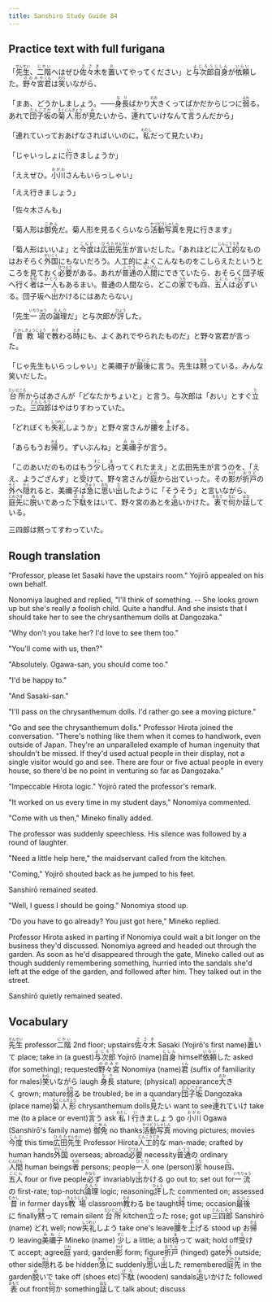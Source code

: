 ```yaml
---
title: Sanshiro Study Guide 84
---
```


## Practice text with full furigana

<p>
「<ruby><rb>先生</rb><rt>せんせい</rt></ruby>、<ruby><rb>二階</rb><rt>にかい</rt></ruby>へはぜひ<ruby><rb>佐々木</rb><rt>ささき</rt></ruby>を<ruby><rb>置</rb><rt>お</rt></ruby>いてやってください」と<ruby><rb>与次郎</rb><rt>よじろう</rt></ruby><ruby><rb>自身</rb><rt>じしん</rt></ruby>が<ruby><rb>依頼</rb><rt>いらい</rt></ruby>した。<ruby><rb>野々宮</rb><rt>ののみや</rt></ruby><ruby><rb>君</rb><rt>くん</rt></ruby>は<ruby><rb>笑</rb><rt>わら</rt></ruby>いながら、
</p>

<p>
「まあ、どうかしましょう。――<ruby><rb>身長</rb><rt>なり</rt></ruby>ばかり<ruby><rb>大</rb><rt>おお</rt></ruby>きくってばかだからじつに<ruby><rb>弱</rb><rt>よわ</rt></ruby>る。あれで<ruby><rb>団子坂</rb><rt>だんござか</rt></ruby>の<ruby><rb>菊人形</rb><rt>きくにんぎょう</rt></ruby>が<ruby><rb>見</rb><rt>み</rt></ruby>たいから、<ruby><rb>連</rb><rt>つ</rt></ruby>れていけなんて<ruby><rb>言</rb><rt>い</rt></ruby>うんだから」
</p>

<p>
「連れていっておあげなさればいいのに。<ruby><rb>私</rb><rt>わたし</rt></ruby>だって見たいわ」
</p>

<p>
「じゃいっしょに<ruby><rb>行</rb><rt>い</rt></ruby>きましょうか」
</p>

<p>
「ええぜひ。<ruby><rb>小川</rb><rt>おがわ</rt></ruby>さんもいらっしゃい」
</p>

「ええ行きましょう」

「佐々木さんも」

<p>
「菊人形は<ruby><rb>御免</rb><rt>ごめん</rt></ruby>だ。菊人形を見るくらいなら<ruby><rb>活動</rb><rt>かつどう</rt></ruby><ruby><rb>写真</rb><rt>しゃしん</rt></ruby>を見に行きます」
</p>

<p>
「菊人形はいいよ」と<ruby><rb>今度</rb><rt>こんど</rt></ruby>は<ruby><rb>広田</rb><rt>ひろた</rt></ruby><ruby><rb>先生</rb><rt>せんせい</rt></ruby>が言いだした。「あれほどに<ruby><rb>人工的</rb><rt>じんこうてき</rt></ruby>なものはおそらく<ruby><rb>外国</rb><rt>がいこく</rt></ruby>にもないだろう。人工的によくこんなものをこしらえたというところを見ておく<ruby><rb>必要</rb><rt>ひつよう</rt></ruby>がある。あれが<ruby><rb>普通</rb><rt>ふつう</rt></ruby>の<ruby><rb>人間</rb><rt>にんげん</rt></ruby>にできていたら、おそらく団子坂へ行く<ruby><rb>者</rb><rt>もの</rt></ruby>は<ruby><rb>一人</rb><rt>ひとり</rt></ruby>もあるまい。普通の人間なら、どこの<ruby><rb>家</rb><rt>うち</rt></ruby>でも<ruby><rb>四</rb><rt>し</rt></ruby>、<ruby><rb>五人</rb><rt>ごにん</rt></ruby>は<ruby><rb>必</rb><rt>かなら</rt></ruby>ずいる。団子坂へ<ruby><rb>出</rb><rt>で</rt></ruby>かけるにはあたらない」
</p>

<p>
「先生<ruby><rb>一流</rb><rt>いちりゅう</rt></ruby>の<ruby><rb>論理</rb><rt>ろんり</rt></ruby>だ」と与次郎が<ruby><rb>評</rb><rt>ひょう</rt></ruby>した。
</p>

<p>
「<ruby><rb>昔</rb><rt>むかし</rt></ruby><ruby><rb>教場</rb><rt>きょうじょう</rt></ruby>で<ruby><rb>教</rb><rt>おそ</rt></ruby>わる<ruby><rb>時</rb><rt>とき</rt></ruby>にも、よくあれでやられたものだ」と野々宮君が言った。
</p>

<p>
「じゃ先生もいらっしゃい」と美禰子が<ruby><rb>最後</rb><rt>さいご</rt></ruby>に言う。先生は<ruby><rb>黙</rb><rt>だま</rt></ruby>っている。みんな笑いだした。
</p>

<p>
<ruby><rb>台所</rb><rt>だいどころ</rt></ruby>からばあさんが「どなたかちょいと」と言う。与次郎は「おい」とすぐ<ruby><rb>立</rb><rt>た</rt></ruby>った。<ruby><rb>三四郎</rb><rt>さんしろう</rt></ruby>はやはりすわっていた。
</p>

<p>
「どれぼくも<ruby><rb>失礼</rb><rt>しつれい</rt></ruby>しようか」と野々宮さんが<ruby><rb>腰</rb><rt>こし</rt></ruby>を<ruby><rb>上</rb><rt>あ</rt></ruby>げる。
</p>

<p>
「あらもうお<ruby><rb>帰</rb><rt>かえ</rt></ruby>り。ずいぶんね」と<ruby><rb>美禰子</rb><rt>みねこ</rt></ruby>が言う。
</p>

<p>
「このあいだのものはもう<ruby><rb>少</rb><rt>すこ</rt></ruby>し<ruby><rb>待</rb><rt>ま</rt></ruby>ってくれたまえ」と広田先生が言うのを、「ええ、ようござんす」と<ruby><rb>受</rb><rt>う</rt></ruby>けて、野々宮さんが<ruby><rb>庭</rb><rt>にわ</rt></ruby>から出ていった。その<ruby><rb>影</rb><rt>かげ</rt></ruby>が<ruby><rb>折戸</rb><rt>おりど</rt></ruby>の<ruby><rb>外</rb><rt>そと</rt></ruby>へ<ruby><rb>隠</rb><rt>かく</rt></ruby>れると、美禰子は<ruby><rb>急</rb><rt>きゅう</rt></ruby>に<ruby><rb>思</rb><rt>おも</rt></ruby>い<ruby><rb>出</rb><rt>だ</rt></ruby>したように「そうそう」と言いながら、<ruby><rb>庭先</rb><rt>にわさき</rt></ruby>に<ruby><rb>脱</rb><rt>ぬ</rt></ruby>いであった<ruby><rb>下駄</rb><rt>げた</rt></ruby>をはいて、野々宮のあとを<ruby><rb>追</rb><rt>お</rt></ruby>いかけた。<ruby><rb>表</rb><rt>おもて</rt></ruby>で<ruby><rb>何</rb><rt>なに</rt></ruby>か<ruby><rb>話</rb><rt>はな</rt></ruby>している。
</p>

三四郎は黙ってすわっていた。


## Rough translation

"Professor, please let Sasaki have the upstairs room." Yojirō appealed on his own behalf.

Nonomiya laughed and replied, "I'll think of something. -- She looks grown up but she's really a foolish child. Quite a handful. And she insists that I should take her to see the chrysanthemum dolls at Dangozaka."

"Why don't you take her? I'd love to see them too."

"You'll come with us, then?"

"Absolutely. Ogawa-san, you should come too."

"I'd be happy to."

"And Sasaki-san."

"I'll pass on the chrysanthemum dolls. I'd rather go see a moving picture."

"Go and see the chrysanthemum dolls." Professor Hirota joined the conversation. "There's nothing like them when it comes to handiwork, even outside of Japan. They're an unparalleled example of human ingenuity that shouldn't be missed. If they'd used actual people in their display, not a single visitor would go and see. There are four or five actual people in every house, so there'd be no point in venturing so far as Dangozaka."

"Impeccable Hirota logic." Yojirō rated the professor's remark.

"It worked on us every time in my student days," Nonomiya commented.

"Come with us then," Mineko finally added.

The professor was suddenly speechless. His silence was followed by a round of laughter. 

"Need a little help here," the maidservant called from the kitchen.

"Coming," Yojirō shouted back as he jumped to his feet.

Sanshirō remained seated.

"Well, I guess I should be going." Nonomiya stood up.

"Do you have to go already? You just got here," Mineko replied.

Professor Hirota asked in parting if Nonomiya could wait a bit longer on the business they'd discussed. Nonomiya agreed and headed out through the garden. As soon as he'd disappeared through the gate, Mineko called out as though suddenly remembering something, hurried into the sandals she'd left at the edge of the garden, and followed after him. They talked out in the street.

Sanshirō quietly remained seated.           


## Vocabulary

<p>
<span class="vocabstudy"><ruby><rb>先生</rb><rt>せんせい</rt></ruby>&nbsp;professor</span><span class="vocabstudy"><ruby><rb>二階</rb><rt>にかい</rt></ruby>&nbsp;2nd floor; upstairs</span><span class="vocabstudy"><ruby><rb>佐々木</rb><rt>ささき</rt></ruby>&nbsp;Sasaki (Yojirō's first name)</span><span class="vocabstudy"><ruby><rb>置</rb><rt>お</rt></ruby>いて&nbsp;place; take in (a guest)</span><span class="vocabstudy"><ruby><rb>与次郎</rb><rt>よじろう</rt></ruby>&nbsp;Yojirō (name)</span><span class="vocabstudy"><ruby><rb>自身</rb><rt>じしん</rt></ruby>&nbsp;himself</span><span class="vocabstudy"><ruby><rb>依頼</rb><rt>いらい</rt></ruby>した&nbsp;asked (for something); requested</span><span class="vocabstudy"><ruby><rb>野々宮</rb><rt>ののみや</rt></ruby>&nbsp;Nonomiya (name)</span><span class="vocabstudy"><ruby><rb>君</rb><rt>くん</rt></ruby>&nbsp;(suffix of familiarity for males)</span><span class="vocabstudy"><ruby><rb>笑</rb><rt>わら</rt></ruby>いながら&nbsp;laugh</span>
<span class="vocabstudy"><ruby><rb>身長</rb><rt>なり</rt></ruby>&nbsp;stature; (physical) appearance</span><span class="vocabstudy"><ruby><rb>大</rb><rt>おお</rt></ruby>きく&nbsp;grown; mature</span><span class="vocabstudy"><ruby><rb>弱</rb><rt>よわ</rt></ruby>る&nbsp;be troubled; be in a quandary</span><span class="vocabstudy"><ruby><rb>団子坂</rb><rt>だんござか</rt></ruby>&nbsp;Dangozaka (place name)</span><span class="vocabstudy"><ruby><rb>菊人形</rb><rt>きくにんぎょう</rt></ruby>&nbsp;chrysanthemum dolls</span><span class="vocabstudy"><ruby><rb>見</rb><rt>み</rt></ruby>たい&nbsp;want to see</span><span class="vocabstudy"><ruby><rb>連</rb><rt>つ</rt></ruby>れていけ&nbsp;take me (to a place or event)</span><span class="vocabstudy"><ruby><rb>言</rb><rt>い</rt></ruby>う&nbsp;ask</span>
<span class="vocabstudy"><ruby><rb>私</rb><rt>わたし</rt></ruby>&nbsp;I</span>
<span class="vocabstudy"><ruby><rb>行</rb><rt>い</rt></ruby>きましょう&nbsp;go</span>
<span class="vocabstudy"><ruby><rb>小川</rb><rt>おがわ</rt></ruby>&nbsp;Ogawa (Sanshirō's family name)</span>
<span class="vocabstudy"><ruby><rb>御免</rb><rt>ごめん</rt></ruby>&nbsp;no thanks</span><span class="vocabstudy"><ruby><rb>活動</rb><rt>かつどう</rt></ruby><ruby><rb>写真</rb><rt>しゃしん</rt></ruby>&nbsp;moving pictures; movies</span>
<span class="vocabstudy"><ruby><rb>今度</rb><rt>こんど</rt></ruby>&nbsp;this time</span><span class="vocabstudy"><ruby><rb>広田</rb><rt>ひろた</rt></ruby><ruby><rb>先生</rb><rt>せんせい</rt></ruby>&nbsp;Professor Hirota</span><span class="vocabstudy"><ruby><rb>人工的</rb><rt>じんこうてき</rt></ruby>な&nbsp;man-made; crafted by human hands</span><span class="vocabstudy"><ruby><rb>外国</rb><rt>がいこく</rt></ruby>&nbsp;overseas; abroad</span><span class="vocabstudy"><ruby><rb>必要</rb><rt>ひつよう</rt></ruby>&nbsp;necessity</span><span class="vocabstudy"><ruby><rb>普通</rb><rt>ふつう</rt></ruby>の&nbsp;ordinary</span><span class="vocabstudy"><ruby><rb>人間</rb><rt>にんげん</rt></ruby>&nbsp;human beings</span><span class="vocabstudy"><ruby><rb>者</rb><rt>もの</rt></ruby>&nbsp;persons; people</span><span class="vocabstudy"><ruby><rb>一人</rb><rt>ひとり</rt></ruby>&nbsp;one (person)</span><span class="vocabstudy"><ruby><rb>家</rb><rt>うち</rt></ruby>&nbsp;house</span><span class="vocabstudy"><ruby><rb>四</rb><rt>し</rt></ruby>、<ruby><rb>五人</rb><rt>ごにん</rt></ruby>&nbsp;four or five people</span><span class="vocabstudy"><ruby><rb>必</rb><rt>かなら</rt></ruby>ず&nbsp;invariably</span><span class="vocabstudy"><ruby><rb>出</rb><rt>で</rt></ruby>かける&nbsp;go out to; set out for</span>
<span class="vocabstudy"><ruby><rb>一流</rb><rt>いちりゅう</rt></ruby>の&nbsp;first-rate; top-notch</span><span class="vocabstudy"><ruby><rb>論理</rb><rt>ろんり</rt></ruby>&nbsp;logic; reasoning</span><span class="vocabstudy"><ruby><rb>評</rb><rt>ひょう</rt></ruby>した&nbsp;commented on; assessed</span>
<span class="vocabstudy"><ruby><rb>昔</rb><rt>むかし</rt></ruby>&nbsp;in former days</span><span class="vocabstudy"><ruby><rb>教場</rb><rt>きょうじょう</rt></ruby>&nbsp;classroom</span><span class="vocabstudy"><ruby><rb>教</rb><rt>おそ</rt></ruby>わる&nbsp;be taught</span><span class="vocabstudy"><ruby><rb>時</rb><rt>とき</rt></ruby>&nbsp;time; occasion</span>
<span class="vocabstudy"><ruby><rb>最後</rb><rt>さいご</rt></ruby>に&nbsp;finally</span><span class="vocabstudy"><ruby><rb>黙</rb><rt>だま</rt></ruby>って&nbsp;remain silent</span>
<span class="vocabstudy"><ruby><rb>台所</rb><rt>だいどころ</rt></ruby>&nbsp;kitchen</span><span class="vocabstudy"><ruby><rb>立</rb><rt>た</rt></ruby>った&nbsp;rose; got up</span><span class="vocabstudy"><ruby><rb>三四郎</rb><rt>さんしろう</rt></ruby>&nbsp;Sanshirō (name)</span>
<span class="vocabstudy">どれ&nbsp;well; now</span><span class="vocabstudy"><ruby><rb>失礼</rb><rt>しつれい</rt></ruby>しよう&nbsp;take one's leave</span><span class="vocabstudy"><ruby><rb>腰</rb><rt>こし</rt></ruby>を<ruby><rb>上</rb><rt>あ</rt></ruby>げる&nbsp;stood up</span>
<span class="vocabstudy">お<ruby><rb>帰</rb><rt>かえ</rt></ruby>り&nbsp;leaving</span><span class="vocabstudy"><ruby><rb>美禰子</rb><rt>みねこ</rt></ruby>&nbsp;Mineko (name)</span>
<span class="vocabstudy"><ruby><rb>少</rb><rt>すこ</rt></ruby>し&nbsp;a little; a bit</span><span class="vocabstudy"><ruby><rb>待</rb><rt>ま</rt></ruby>って&nbsp;wait; hold off</span><span class="vocabstudy"><ruby><rb>受</rb><rt>う</rt></ruby>けて&nbsp;accept; agree</span><span class="vocabstudy"><ruby><rb>庭</rb><rt>にわ</rt></ruby>&nbsp;yard; garden</span><span class="vocabstudy"><ruby><rb>影</rb><rt>かげ</rt></ruby>&nbsp;form; figure</span><span class="vocabstudy"><ruby><rb>折戸</rb><rt>おりど</rt></ruby>&nbsp;(hinged) gate</span><span class="vocabstudy"><ruby><rb>外</rb><rt>そと</rt></ruby>&nbsp;outside; other side</span><span class="vocabstudy"><ruby><rb>隠</rb><rt>かく</rt></ruby>れる&nbsp;be hidden</span><span class="vocabstudy"><ruby><rb>急</rb><rt>きゅう</rt></ruby>に&nbsp;suddenly</span><span class="vocabstudy"><ruby><rb>思</rb><rt>おも</rt></ruby>い<ruby><rb>出</rb><rt>だ</rt></ruby>した&nbsp;remembered</span><span class="vocabstudy"><ruby><rb>庭先</rb><rt>にわさき</rt></ruby>&nbsp;in the garden</span><span class="vocabstudy"><ruby><rb>脱</rb><rt>ぬ</rt></ruby>いで&nbsp;take off (shoes etc)</span><span class="vocabstudy"><ruby><rb>下駄</rb><rt>げた</rt></ruby>&nbsp;(wooden) sandals</span><span class="vocabstudy"><ruby><rb>追</rb><rt>お</rt></ruby>いかけた&nbsp;followed</span><span class="vocabstudy"><ruby><rb>表</rb><rt>おもて</rt></ruby>&nbsp;out front</span><span class="vocabstudy"><ruby><rb>何</rb><rt>なに</rt></ruby>か&nbsp;something</span><span class="vocabstudy"><ruby><rb>話</rb><rt>はな</rt></ruby>して&nbsp;talk about; discuss</span>
</p>
